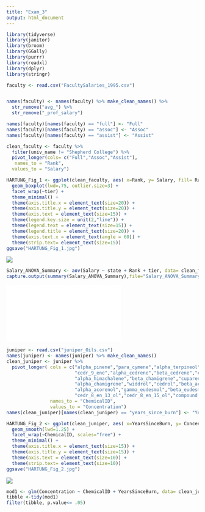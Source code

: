 ```yaml
---
title: "Exam_3"
output: html_document
---
```


```r
library(tidyverse)
library(janitor)
library(broom)
library(GGally)
library(purrr)
library(readxl)
library(dplyr)
library(stringr)
```

```r
faculty <- read.csv("FacultySalaries_1995.csv")


names(faculty) <- names(faculty) %>% make_clean_names() %>%
  str_remove("avg_") %>%
  str_remove("_prof_salary") 

names(faculty)[names(faculty) == "full"] <- "Full"
names(faculty)[names(faculty) == "assoc"] <- "Assoc"
names(faculty)[names(faculty) == "assist"] <- "Assist"

clean_faculty <- faculty %>% 
  filter(univ_name != "Shepherd College") %>%
  pivot_longer(cols= c("Full","Assoc","Assist"),
   names_to = "Rank",
  values_to = "Salary") 

HARTUNG_Fig_1 <- ggplot(clean_faculty, aes( x=Rank, y= Salary, fill= Rank)) +
  geom_boxplot(lwd=.75, outlier.size=3) +
  facet_wrap(~tier) +
  theme_minimal() +
  theme(axis.title.x = element_text(size=20)) +
  theme(axis.title.y = element_text(size=20)) + 
  theme(axis.text = element_text(size=15)) + 
  theme(legend.key.size = unit(2,"line")) +
  theme(legend.text = element_text(size=15)) +
  theme(legend.title = element_text(size=20)) +
  theme(axis.text.x = element_text(angle = 60)) +
  theme(strip.text= element_text(size=15))
ggsave("HARTUNG_Fig_1.jpg")
```
![](./HARTUNG_Fig_1.jpg)


```r
Salary_ANOVA_Summary <- aov(Salary ~ state + Rank + tier, data= clean_faculty) 
capture.output(summary(Salary_ANOVA_Summary),file="Salary_ANOVA_Summary.txt")
```
![](./Salary_ANOVA_Summary.txt)

```r
juniper <- read.csv("juniper_Oils.csv")
names(juniper) <- names(juniper) %>% make_clean_names()
clean_juniper <- juniper %>% 
  pivot_longer( cols = c("alpha_pinene","para_cymene","alpha_terpineol",
                         "cedr_9_ene","alpha_cedrene","beta_cedrene","cis_thujopsene",
                         "alpha_himachalene","beta_chamigrene","cuparene","compound_1",
                         "alpha_chamigrene","widdrol","cedrol","beta_acorenol",
                         "alpha_acorenol","gamma_eudesmol","beta_eudesmol","alpha_eudesmol",
                         "cedr_8_en_13_ol","cedr_8_en_15_ol","compound_2","thujopsenal"),
                names_to = "ChemicalID",
                values_to = "Concentration")
names(clean_juniper)[names(clean_juniper) == "years_since_burn"] <- "YearsSinceBurn"

```


```r
HARTUNG_Fig_2 <- ggplot(clean_juniper, aes( x=YearsSinceBurn, y= Concentration,)) +
  geom_smooth(lwd=1.25) +
  facet_wrap(~ChemicalID, scales="free") +
  theme_minimal() +
  theme(axis.title.x = element_text(size=15)) +
  theme(axis.title.y = element_text(size=15)) + 
  theme(axis.text = element_text(size=10)) +
  theme(strip.text= element_text(size=10)) 
ggsave("HARTUNG_Fig_2.jpg")
```
![](./HARTUNG_Fig_2.jpg)
```r
mod1 <- glm(Concentration ~ ChemicalID + YearsSinceBurn, data= clean_juniper)
tibble <-tidy(mod1) 
filter(tibble, p.value<= .05)
```



